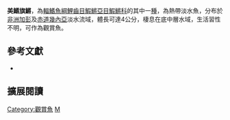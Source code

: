 {{Speciesbox 
| taxon = Aphyosemion callipteron
| status = LC
| status_system = IUCN3.1
| authority =  [[Radda_&_Pürzl|Radda & Pürzl]], 1987
| synonyms = *''Episemion callipteron,Radda & Pürzl, 1987''
*''Epiplatys callipteron,Radda & Pürzl, 1987''
}}
'''美鰭旗鱂'''，為[[輻鰭魚綱|輻鰭魚綱]][[鯉齒目|鯉齒目]][[鰕鱂亞目|鰕鱂亞目]][[鰕鱂科|鰕鱂科]]的其中一[[種|種]]，為熱帶淡水魚，分布於[[非洲|非洲]][[加彭|加彭]]及[[赤道幾內亞|赤道幾內亞]]淡水流域，體長可達4公分，棲息在底中層水域，生活習性不明，可作為觀賞魚。

== 參考文獻 ==
*{{FishBase_species|genus=Aphyosemion|species=callipteron|year=2014|month=7}}

== 擴展閱讀 ==
{{refbegin}}
{{wikispecies-inline|Aphyosemion callipteron|美鰭旗鱂}}
{{refend}}
{{Taxonbar|from=Q3055812}}

[[Category:觀賞魚|Category:觀賞魚]]
[[Category:旗鱂屬|M]]


{{魚類小作品}}
